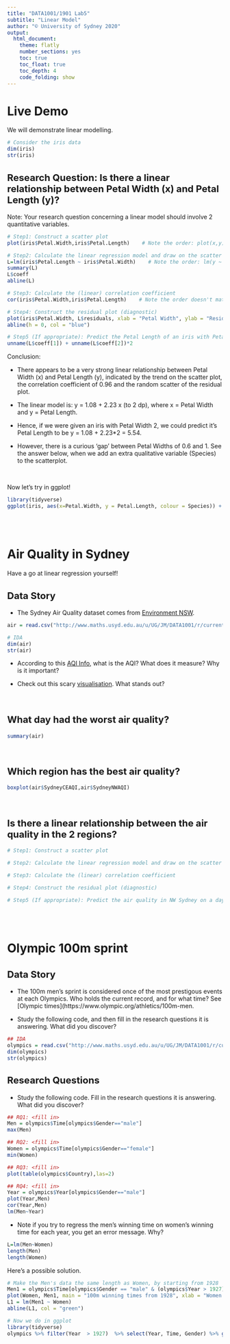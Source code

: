 ```yaml
---
title: "DATA1001/1901 Lab5"
subtitle: "Linear Model"
author: "© University of Sydney 2020"
output:
  html_document:
    theme: flatly
    number_sections: yes
    toc: true
    toc_float: true
    toc_depth: 4
    code_folding: show
---
```


<style>
h2 { /* Header 2 */
    font-size: 22px
}
</style>

<style>
h3 { /* Header 3 */
    font-size: 18px
}
</style>

# Live Demo

We will demonstrate linear modelling.

```r
# Consider the iris data
dim(iris)
str(iris)
```

## Research Question: Is there a linear relationship between Petal Width (x) and Petal Length (y)?

Note: Your research question concerning a linear model should involve 2 quantitative variables.

```r
# Step1: Construct a scatter plot
plot(iris$Petal.Width,iris$Petal.Length)    # Note the order: plot(x,y)

# Step2: Calculate the linear regression model and draw on the scatter plot
L=lm(iris$Petal.Length ~ iris$Petal.Width)    # Note the order: lm(y ~ x)
summary(L)
L$coeff
abline(L)

# Step3: Calculate the (linear) correlation coefficient
cor(iris$Petal.Width,iris$Petal.Length)    # Note the order doesn't matter :)

# Step4: Construct the residual plot (diagnostic)
plot(iris$Petal.Width, L$residuals, xlab = "Petal Width", ylab = "Residuals")
abline(h = 0, col = "blue")

# Step5 (If appropriate): Predict the Petal Length of an iris with Petal Width of 2
unname(L$coeff[1]) + unname(L$coeff[2])*2
```

Conclusion: 

- There appears to be a very strong linear relationship between Petal Width (x) and Petal Length (y), indicated by the trend on the scatter plot, the correlation coefficient of 0.96 and the random scatter of the residual plot.

- The linear model is: y = 1.08 + 2.23 x (to 2 dp), where x = Petal Width and y = Petal Length.

- Hence, if we were given an iris with Petal Width 2, we could predict it's Petal Length to be y = 1.08 + 2.23*2 = 5.54.

- However, there is a curious 'gap' between Petal Widths of 0.6 and 1. See the answer below, when we add an extra qualitative variable (Species) to the scatterplot.

<br>

Now let's try in ggplot!

```r
library(tidyverse)
ggplot(iris, aes(x=Petal.Width, y = Petal.Length, colour = Species)) + geom_point()
```

<br><br>

# Air Quality in Sydney 

Have a go at linear regression yourself!

## Data Story

- The Sydney Air Quality dataset comes from [Environment NSW](http://www.environment.nsw.gov.au/AQMS/search.htm).

```r
air = read.csv("http://www.maths.usyd.edu.au/u/UG/JM/DATA1001/r/current/data/AQI_July2015.csv")

# IDA
dim(air)
str(air)
```

- According to this [AQI Info](http://www.health.nsw.gov.au/environment/air/Pages/aqi.aspx), what is the AQI? What does it measure? Why is it important?

- Check out this scary [visualisation](http://aqicn.org/map/). What stands out?   

<br>

## What day had the worst air quality? 

```r
summary(air)
```

<br>

## Which region has the best air quality?

```r
boxplot(air$SydneyCEAQI,air$SydneyNWAQI)
```

<br>

## Is there a linear relationship between the air quality in the 2 regions?

```r
# Step1: Construct a scatter plot

# Step2: Calculate the linear regression model and draw on the scatter plot

# Step3: Calculate the (linear) correlation coefficient

# Step4: Construct the residual plot (diagnostic)

# Step5 (If appropriate): Predict the air quality in NW Sydney on a day when the air quality in CE Sydney is 120
```

<br><br>

# Olympic 100m sprint 

## Data Story

- The 100m men's sprint is considered once of the most prestigous events at each Olympics. Who holds the current record, and for what time? See
[Olympic times](https://www.olympic.org/athletics/100m-men.

- Study the following code, and then fill in the research questions it is answering. What did you discover?

```r
## IDA
olympics = read.csv("http://www.maths.usyd.edu.au/u/UG/JM/DATA1001/r/current/data/Olympics100m.csv")
dim(olympics)
str(olympics)
```

## Research Questions

- Study the following code. Fill in the research questions it is answering. What did you discover?

```r
## RQ1: <fill in> 
Men = olympics$Time[olympics$Gender=="male"]
max(Men)

## RQ2: <fill in>
Women = olympics$Time[olympics$Gender=="female"]
min(Women)

## RQ3: <fill in>
plot(table(olympics$Country),las=2)

## RQ4: <fill in>
Year = olympics$Year[olympics$Gender=="male"]
plot(Year,Men)
cor(Year,Men)
lm(Men~Year)
```

- Note if you try to regress the men's winning time on women's winning time for each year, you get an error message. Why? 

```r
L=lm(Men~Women)
length(Men)
length(Women)
```

Here's a possible solution.
```r
# Make the Men's data the same length as Women, by starting from 1928
Men1 = olympics$Time[olympics$Gender == "male" & (olympics$Year > 1927)]
plot(Women, Men1, main = "100m winning times from 1928", xlab = "Women's Times (s)", ylab = "Men's Times (s)")
L1 = lm(Men1 ~ Women)
abline(L1, col = "green")
```


```r
# Now we do in ggplot
library(tidyverse)
olympics %>% filter(Year  > 1927)  %>% select(Year, Time, Gender) %>% ggplot(aes(x=Year, y = Time, colour = Gender)) + geom_point()
```

